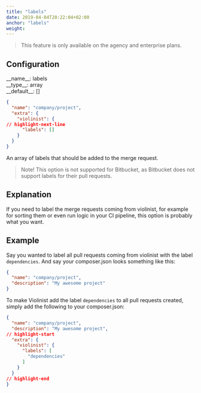 ```yaml
---
title: "labels"
date: 2019-04-04T20:22:04+02:00
anchor: "labels"
weight:
---
```


> This feature is only available on the agency and enterprise plans.

## Configuration

<div className="config-wrapper"><div className="config">__name__: labels</div>
<div className="config">__type__: array</div>
<div className="config">__default__: []</div></div>

```json showLineNumbers
{
  "name": "company/project",
  "extra": {
    "violinist": {
// highlight-next-line
      "labels": []
    }
  }
}
```

An array of labels that should be added to the merge request.

> Note! This option is not supported for Bitbucket, as Bitbucket does not support labels for their pull requests.

## Explanation

If you need to label the merge requests coming from violinist, for example for sorting them or even run logic in your CI pipeline, this option is probably what you want.

## Example

Say you wanted to label all pull requests coming from violinist with the label `dependencies`. And say your composer.json looks something like this:

```json showLineNumbers
{
  "name": "company/project",
  "description": "My awesome project"
}
```


To make Violinist add the label `dependencies` to all pull requests created, simply add the following to your composer.json:


```json showLineNumbers
{
  "name": "company/project",
  "description": "My awesome project",
// highlight-start
  "extra": {
    "violinist": {
      "labels": [
        "dependencies"
      ]
    }
  }
// highlight-end
}
```
